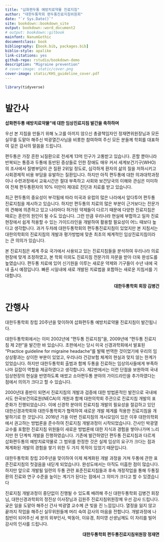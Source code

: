 ```yaml
--- 
title: "삽화편두통 예방치료약물 진료지침"
author: "대한두통학회 편두통진료지침위원회"
date: "`r Sys.Date()`"
site: bookdown::bookdown_site
output: bookdown::word_document2
# output: bookdown::gitbook
mainfont: NanumGothic
documentclass: book
bibliography: [book.bib, packages.bib]
biblio-style: apalike
link-citations: yes
github-repo: rstudio/bookdown-demo
description: "Migraine prevention"
# cover-image: static/cover.png
cover-image: static/KHS_guideline_cover.pdf
---
```


```r
library(tidyverse)
```

\frontmatter

<!-- # 머리말 {-} -->


# 발간사 {-}

**삽화편두통 예방치료약물”에 대한 임상진료지침 발간을 축하하며**

우선 본 지침을 만들기 위해 노고를 아끼지 않으신 총괄책임자인 정재면위원장님과 모든 실무를 도맡아 해주신 박광열간사님을 비롯한 참여하여 주신 모든 분들께 학회를 대표하여 깊은 감사의 말씀을 드립니다. 

편두통은 가장 흔한 뇌질환으로 전세계 13억 인구가 고통받고 있습니다. 흔할 뿐아니라 반복되는 통증과 두통에 동반된 증상들로 인한 장애도 매우 커서 세계보건기구(WHO)의 조사에서 질병부담이 큰 질환 2위일 정도로, 심각하게 환자의 삶의 질을 저하시키고 사회경제적 비용 부담을 유발하는 질환입니다. 하지만 아직 편두통에 대한 의과대학과정이나 수련과정에서 교육시간은 절대 부족하고 사회와 보건당국의 이해와 관심은 미미하여 전체 편두통환자의 10% 미만이 제대로 진단과 치료를 받고 있습니다. 

최근 편두통의 중요성이 부각됨에 따라 미국과 유럽의 많은 나라에서 앞다투어 편두통 진료지침을 제시하고 있습니다. 하지만 편두통의 치료의 많은 부분이 근거보다는 전문가의 견해에 의존하고 있고 나라마다 허가된 약제들이 다르기 때문에 다양한 진료지침은 때로는 혼란의 원인이 될 수도 있습니다. 그런 만큼 우리나라 현실에 부합하고 일차 진료현장에서 쉽게 적용할 수 있는 가이드라인을 개발하여 활용할 필요성이 어느 때보다 높다고 생각합니다. 과거 두차례 대한두통학회의 편두통진료지침이 있었지만 본 지침서는 대한의학회의 진료지침의 개발과 평가방법에 맞춘 최초의 체계적인 임상진료지침이라는 큰 의의가 있습니다.
 
본 진료지침은 세계 주요 국가에서 사용되고 있는 진료지침들을 분석하여 우리나라 의료 현장에 맞게 조정하였고, 본 학회 이외도 진료지침 전문가의 자문을 받아 더욱 완성도를 높였습니다. 편두통 치료에 있어 신기원을 이루는 새로운 약제와 기구들이 수년 내에 국내 출시 예정입니다. 빠른 시일내에 새로 개발된 치료법을 포함하는 새로운 지침서를 기대합니다.

<div style="text-align: right"> **대한두통학회 회장 김병건** </div>


# 간행사 {-}

대한두통학회 창립 20주년을 맞이하여 삽화편두통 예방치료약물 진료지침이 발간됩니다.

대한두통학회에서는 이미 2002년에 “편두통 진료지침”을, 2009년에 “편두통 진료지침 제 2판”을 발간한 바 있습니다. 초판에서는 당시 미국 신경과학회에서 발표된 “Practice guideline for migraine headache”를 발췌 번역한 것이었기에 우리의 임상상황과는 상이한 부분이 있었고, 우리나라 건강보험 체계의 현실과 맞지 않는 한계가 있었습니다. 하지만 대한두통학회 출범과 함께 두통을 진료하는 임상의사들에게 부족하나마 길잡이 역할을 제공하였다고 생각합니다. 제2판에서는 이런 단점을 보완하여 국내 임상현장의 현실을 반영하도록 애썼고 소아편두통 분야의 가이드라인을 추가하였다는 점에서 의의가 크다고 할 수 있습니다.

2000년대 중반이 되면서 진료지침의 개발과 검증에 대한 방법론적인 발전으로 국내에서도 한국보건의료원(NECA)의 개원과 함께 대한의학회 주관으로 진료지침 개발의 표준화가 진행되었습니다. 이에 신경학 분야의 진료지침 개발의 필요성을 절감하고 있던 대한신경과학회와 대한두통학회가 협력하여 새로운 개발 체계를 적용한 진료지침을 개발하기로 한 것입니다. 2016년 가을 이번 진료지침의 개시모임이 있은 이후 대한의학회에서 권고하는 방법론을 준수하여 진료지침 개발과정이 시작되었습니다. 간사인 박광열 교수를 포함한 진료지침 위원들이 새로운 방법론에 대한 지식과 경험을 쌓아나가며 느리지만 한 단계씩 개발을 진행하였습니다. 기존에 발간하였던 편두통 진료지침과 다르게 삽화편두통의 예방치료약물로 그 범위를 한정한 것은 실제 임상의 요구가 크다는 점과 체계화된 개발의 경험을 쌓기 위한 두 가지 목적이 있었기 때문입니다. 

대한두통학회 창립 20주년을 맞이하여 이제 체계화된 개발 과정을 거쳐 두통에 관한 표준진료지침의 첫걸음을 내딛게 되었습니다. 완성도에서는 아직도 미흡한 점이 많습니다. 하지만 앞으로 개발될 일련의 두통 관련 표준진료지침들과 후속 개정작업을 통해 두통질환의 진료와 연구 수준을 높이는 계기가 된다는 점에서 그 의미가 크다고 할 수 있겠습니다

진료지침 개발과정이 중단없이 진행될 수 있도록 배려해 주신 대한두통학회 김병건 회장님, 대한신경과학회의 정진상 이사장님과 김원주 진료지침위원장께 우선 감사 드립니다. 궂은 일을 도맡아 해주신 간사 박광열 교수께 큰 빚을 진 느낌입니다. 열정을 잃지 않고 끝까지 작업을 해주신 실무위원들께 머리 숙여 감사의 마음을 전합니다. 개발과정에 나침반이 되어주신 세 분의 외부인사, 박동아, 이유경, 최미영 선생님께도 이 자리를 빌어 감사의 인사를 드립니다.


<div style="text-align: right"> **대한두통학회 편두통진료지침위원장 정재면** </div>
